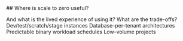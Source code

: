 <div className="mb-4">
## Where is scale to zero useful?
</div>

And what is the lived experience of using it? What are the trade-offs?
Dev/test/scratch/stage instances
Database-per-tenant architectures
Predictable binary workload schedules
Low-volume projects
